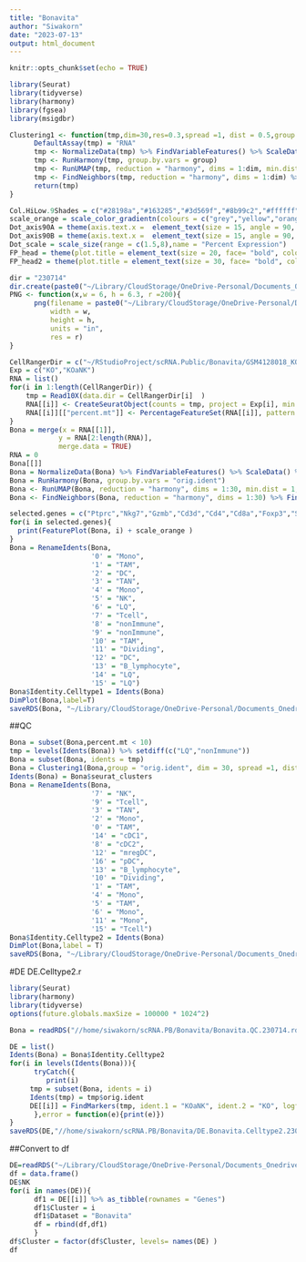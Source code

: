 ```yaml
---
title: "Bonavita"
author: "Siwakorn"
date: "2023-07-13"
output: html_document
---
```


```r
knitr::opts_chunk$set(echo = TRUE)
```

```r
library(Seurat)
library(tidyverse)
library(harmony)
library(fgsea)
library(msigdbr)
```

```r
Clustering1 <- function(tmp,dim=30,res=0.3,spread =1, dist = 0.5,group = "ID" ){
      DefaultAssay(tmp) = "RNA"
      tmp <- NormalizeData(tmp) %>% FindVariableFeatures() %>% ScaleData() %>% RunPCA(verbose = FALSE)
      tmp <- RunHarmony(tmp, group.by.vars = group)
      tmp <- RunUMAP(tmp, reduction = "harmony", dims = 1:dim, min.dist = dist, spread = spread )
      tmp <- FindNeighbors(tmp, reduction = "harmony", dims = 1:dim) %>% FindClusters(resolution = res)
      return(tmp)
}

Col.HiLow.9Shades = c("#28198a","#163285","#3d569f","#8b99c2","#ffffff","#fce487","#f9c80e","#f86624","#ea3546")
scale_orange = scale_color_gradientn(colours = c("grey","yellow","orange","red"), values = c(0,0.1,0.5,1))
Dot_axis90A = theme(axis.text.x =  element_text(size = 15, angle = 90, hjust = 1, vjust = 0.3,color = "black",face ="italic"), axis.text.y = element_text(size = 15,color = "black")) 
Dot_axis90B = theme(axis.text.x =  element_text(size = 15, angle = 90, hjust = 1, vjust = 0.3,color = "black"), axis.text.y = element_text(size = 15,color = "black")) 
Dot_scale = scale_size(range = c(1.5,8),name = "Percent Expression") 
FP_head = theme(plot.title = element_text(size = 20, face= "bold", colour = "firebrick") )
FP_head2 = theme(plot.title = element_text(size = 30, face= "bold", colour = "firebrick") )

dir = "230714"
dir.create(paste0("~/Library/CloudStorage/OneDrive-Personal/Documents_Onedrive/RStudioProject/scRNA.Public/Bonavita/Fig/",dir,"/"))
PNG <- function(x,w = 6, h = 6.3, r =200){
      png(filename = paste0("~/Library/CloudStorage/OneDrive-Personal/Documents_Onedrive/RStudioProject/scRNA.Public/Bonavita/Fig/",dir,"/",x,".png" ),
          width = w, 
          height = h, 
          units = "in", 
          res = r)
}
```


```r
CellRangerDir = c("~/RStudioProject/scRNA.Public/Bonavita/GSM4128018_KO","~/RStudioProject/scRNA.Public/Bonavita/GSM4128018_KOaNK")
Exp = c("KO","KOaNK")
RNA = list()
for(i in 1:length(CellRangerDir)) {
    tmp = Read10X(data.dir = CellRangerDir[i]  )
    RNA[[i]] <- CreateSeuratObject(counts = tmp, project = Exp[i], min.cells = 3, min.features = 0)
    RNA[[i]][["percent.mt"]] <- PercentageFeatureSet(RNA[[i]], pattern = "^mt-")
}
Bona = merge(x = RNA[[1]],
            y = RNA[2:length(RNA)],
            merge.data = TRUE)
RNA = 0
Bona[[]]
Bona = NormalizeData(Bona) %>% FindVariableFeatures() %>% ScaleData() %>% RunPCA(verbose = FALSE)
Bona = RunHarmony(Bona, group.by.vars = "orig.ident")
Bona <- RunUMAP(Bona, reduction = "harmony", dims = 1:30, min.dist = 1, spread =1 )
Bona <- FindNeighbors(Bona, reduction = "harmony", dims = 1:30) %>% FindClusters(resolution = 0.3)

selected.genes = c("Ptprc","Nkg7","Gzmb","Cd3d","Cd4","Cd8a","Foxp3","S100a8","Csf3r","Csf1r","Adgre1","Mki67","Ccr7","Clec9a","Clec10a","Siglech","Kit","Hdc","Col1a1","Ighd","Igkc")
for(i in selected.genes){
  print(FeaturePlot(Bona, i) + scale_orange )
}
Bona = RenameIdents(Bona, 
                    '0' = "Mono",
                    '1' = "TAM",
                    '2' = "DC",
                    '3' = "TAN",
                    '4' = "Mono",
                    '5' = "NK",
                    '6' = "LQ",
                    '7' = "Tcell",
                    '8' = "nonImmune",
                    '9' = "nonImmune",
                    '10' = "TAM",
                    '11' = "Dividing",
                    '12' = "DC",
                    '13' = "B_lymphocyte",
                    '14' = "LQ",
                    '15' = "LQ")
Bona$Identity.Celltype1 = Idents(Bona)
DimPlot(Bona,label=T)
saveRDS(Bona, "~/Library/CloudStorage/OneDrive-Personal/Documents_Onedrive/RStudioProject/scRNA.Public/Bonavita/Bonavita.230714.rds")
```

##QC
```r
Bona = subset(Bona,percent.mt < 10)
tmp = levels(Idents(Bona)) %>% setdiff(c("LQ","nonImmune"))
Bona = subset(Bona, idents = tmp)
Bona = Clustering1(Bona,group = "orig.ident", dim = 30, spread =1, dist = 1,res =0.5)
Idents(Bona) = Bona$seurat_clusters
Bona = RenameIdents(Bona, 
                    '7' = "NK",
                    '9' = "Tcell",
                    '3' = "TAN",
                    '2' = "Mono",
                    '0' = "TAM",
                    '14' = "cDC1",
                    '8' = "cDC2",
                    '12' = "mregDC",
                    '16' = "pDC",
                    '13' = "B_lymphocyte",
                    '10' = "Dividing",
                    '1' = "TAM",
                    '4' = "Mono",
                    '5' = "TAM",
                    '6' = "Mono",
                    '11' = "Mono",
                    '15' = "Tcell")
Bona$Identity.Celltype2 = Idents(Bona)
DimPlot(Bona,label = T)
saveRDS(Bona, "~/Library/CloudStorage/OneDrive-Personal/Documents_Onedrive/RStudioProject/scRNA.Public/Bonavita/Bonavita.QC.230714.rds")
```
 

 
#DE
DE.Celltype2.r
```r
library(Seurat)
library(harmony)
library(tidyverse)
options(future.globals.maxSize = 100000 * 1024^2)

Bona = readRDS("//home/siwakorn/scRNA.PB/Bonavita/Bonavita.QC.230714.rds")

DE = list()
Idents(Bona) = Bona$Identity.Celltype2
for(i in levels(Idents(Bona))){
      tryCatch({
         print(i)
	 tmp = subset(Bona, idents = i)
   	 Idents(tmp) = tmp$orig.ident
  	 DE[[i]] = FindMarkers(tmp, ident.1 = "KOaNK", ident.2 = "KO", logfc.threshold = 0.01, min.pct = 0.01) %>% arrange(avg_log2FC)
      },error = function(e){print(e)})
}
saveRDS(DE,"//home/siwakorn/scRNA.PB/Bonavita/DE.Bonavita.Celltype2.230714.rds")
```
##Convert to df
```r
DE=readRDS("~/Library/CloudStorage/OneDrive-Personal/Documents_Onedrive/RStudioProject/scRNA.Public/Bonavita/DE.Bonavita.Celltype2.230714.rds")
df = data.frame()
DE$NK
for(i in names(DE)){
      df1 = DE[[i]] %>% as_tibble(rownames = "Genes")
      df1$Cluster = i
      df1$Dataset = "Bonavita"
      df = rbind(df,df1)
      }
df$Cluster = factor(df$Cluster, levels= names(DE) )
df
```
